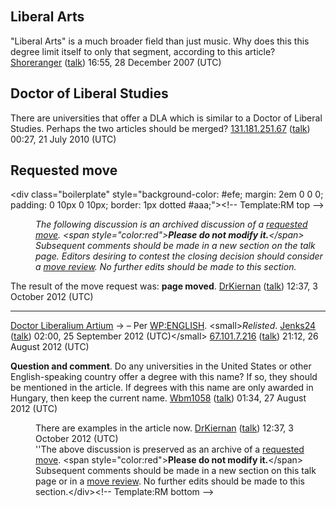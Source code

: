 <article id="14922522" title=Talk:Doctor of Liberal Arts>
	<talkpage id="14922522" title="Talk:Doctor of Liberal Arts">
{{WikiProject Education}}


== Liberal Arts ==
&quot;Liberal Arts&quot; is a much broader field than just music.  Why does this this degree limit itself to only that segment, according to this article?  [[User:Shoreranger|Shoreranger]] ([[User talk:Shoreranger|talk]]) 16:55, 28 December 2007 (UTC)

== Doctor of Liberal Studies ==
There are universities that offer a DLA which is similar to a Doctor of Liberal Studies. Perhaps the two articles should be merged?
[[Special:Contributions/131.181.251.67|131.181.251.67]] ([[User talk:131.181.251.67|talk]]) 00:27, 21 July 2010 (UTC)

== Requested move ==
&lt;div class=&quot;boilerplate&quot; style=&quot;background-color: #efe; margin: 2em 0 0 0; padding: 0 10px 0 10px; border: 1px dotted #aaa;&quot;&gt;&lt;!-- Template:RM top --&gt;
:''The following discussion is an archived discussion of a [[WP:requested moves|requested move]]. &lt;span style=&quot;color:red&quot;&gt;'''Please do not modify it.'''&lt;/span&gt; Subsequent comments should be made in a new section on the talk page. Editors desiring to contest the closing decision should consider a [[Wikipedia:move review|move review]]. No further edits should be made to this section. ''

The result of the move request was: '''page moved'''. [[User:DrKiernan|DrKiernan]] ([[User talk:DrKiernan|talk]]) 12:37, 3 October 2012 (UTC)

----


[[Doctor Liberalium Artium]] → {{no redirect|Doctor of Liberal Arts}} – Per [[WP:ENGLISH]]. &lt;small&gt;''Relisted''. [[User:Jenks24|Jenks24]] ([[User talk:Jenks24|talk]]) 02:00, 25 September 2012 (UTC)&lt;/small&gt; [[Special:Contributions/67.101.7.216|67.101.7.216]] ([[User talk:67.101.7.216|talk]]) 21:12, 26 August 2012 (UTC)

'''Question and comment'''. Do any universities in the United States or other English-speaking country offer a degree with this name?  If so, they should be mentioned in the article.  If degrees with this name are only awarded in Hungary, then keep the current name. [[User:Wbm1058|Wbm1058]] ([[User talk:Wbm1058|talk]]) 01:34, 27 August 2012 (UTC)
:There are examples in the article now. [[User:DrKiernan|DrKiernan]] ([[User talk:DrKiernan|talk]]) 12:37, 3 October 2012 (UTC)
:''The above discussion is preserved as an archive of a [[WP:RM|requested move]].  &lt;span style=&quot;color:red&quot;&gt;'''Please do not modify it.'''&lt;/span&gt; Subsequent comments should be made in a new section on this talk page or in a [[WP:move review|move review]]. No further edits should be made to this section.&lt;/div&gt;&lt;!-- Template:RM bottom --&gt;
	</talkpage>
</article>